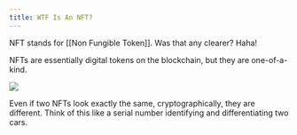```yaml
---
title: WTF Is An NFT?
---
```




NFT stands for [[Non Fungible Token]]. Was that any clearer? Haha!

NFTs are essentially digital tokens on the blockchain, but they are one-of-a-kind.

![](/assets/7.jpg)

Even if two NFTs look exactly the same, cryptographically, they are different. Think of this like a serial number identifying and differentiating two cars.
